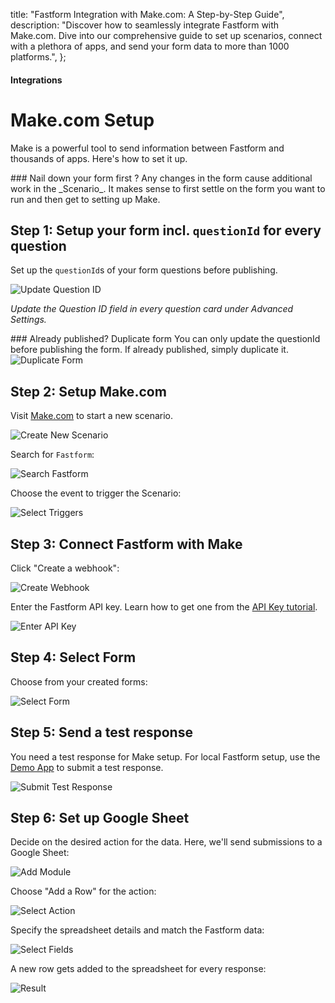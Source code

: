 

  title: "Fastform Integration with Make.com: A Step-by-Step Guide",
  description: "Discover how to seamlessly integrate Fastform with Make.com. Dive into our comprehensive guide to set up scenarios, connect with a plethora of apps, and send your form data to more than 1000 platforms.",
};

#### Integrations

# Make.com Setup

Make is a powerful tool to send information between Fastform and thousands of apps. Here's how to set it up.

<Note>
  ### Nail down your form first ? 
  Any changes in the form cause additional work in the _Scenario_. It
  makes sense to first settle on the form you want to run and then get to setting up Make.
</Note>

## Step 1: Setup your form incl. `questionId` for every question

Set up the `questionId`s of your form questions before publishing.

<Image
  src={UpdateQuestionId}
  alt="Update Question ID"
  quality="100"
  className="rounded-lg max-w-full sm:max-w-3xl"
/>

_Update the Question ID field in every question card under Advanced Settings._

<Note>
  ### Already published? Duplicate form 
  You can only update the questionId before publishing the form. If
  already published, simply duplicate it.
  <Image
    src={Duplicateform}
    alt="Duplicate Form"
    quality="100"
    className="rounded-lg max-w-full sm:max-w-3xl"
  />
</Note>

## Step 2: Setup Make.com

Visit [Make.com](https://make.com) to start a new scenario.

<Image
  src={CreateNewScenario}
  alt="Create New Scenario"
  quality="100"
  className="rounded-lg max-w-full sm:max-w-3xl"
/>

Search for `Fastform`:

<Image
  src={SearchFormbricks}
  alt="Search Fastform"
  quality="100"
  className="rounded-lg max-w-full sm:max-w-3xl"
/>

Choose the event to trigger the Scenario:

<Image
  src={SelectTriggers}
  alt="Select Triggers"
  quality="100"
  className="rounded-lg max-w-full sm:max-w-3xl"
/>

## Step 3: Connect Fastform with Make

Click "Create a webhook":

<Image
  src={CreateWebhook}
  alt="Create Webhook"
  quality="100"
  className="rounded-lg max-w-full sm:max-w-3xl"
/>

Enter the Fastform API key. Learn how to get one from the [API Key tutorial](/docs/api/management/api-key-setup).

<Image src={EnterApiKey} alt="Enter API Key" quality="100" className="rounded-lg max-w-full sm:max-w-3xl" />

## Step 4: Select Form

Choose from your created forms:

<Image src={Selectform} alt="Select Form" quality="100" className="rounded-lg max-w-full sm:max-w-3xl" />

## Step 5: Send a test response

You need a test response for Make setup. For local Fastform setup, use the [Demo App](/docs/contributing/demo) to submit a test response.

<Image
  src={SubmitTestResponse}
  alt="Submit Test Response"
  quality="100"
  className="rounded-lg max-w-full sm:max-w-3xl"
/>

## Step 6: Set up Google Sheet

Decide on the desired action for the data. Here, we'll send submissions to a Google Sheet:

<Image src={AddModule} alt="Add Module" quality="100" className="rounded-lg max-w-full sm:max-w-3xl" />

Choose "Add a Row" for the action:

<Image src={SelectAction} alt="Select Action" quality="100" className="rounded-lg max-w-full sm:max-w-3xl" />

Specify the spreadsheet details and match the Fastform data:

<Image src={SelectFields} alt="Select Fields" quality="100" className="rounded-lg max-w-full sm:max-w-3xl" />

A new row gets added to the spreadsheet for every response:

<Image src={Result} alt="Result" quality="100" className="rounded-lg max-w-full sm:max-w-3xl" />

